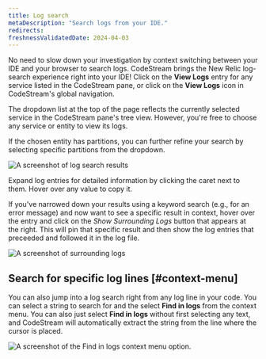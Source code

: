 ```yaml
---
title: Log search
metaDescription: "Search logs from your IDE."
redirects:
freshnessValidatedDate: 2024-04-03
---
```






No need to slow down your investigation by context switching between your IDE and your browser to search logs. CodeStream brings the New Relic log-search experience right into your IDE! Click on the <DNT>**View Logs**</DNT> entry for any service listed in the CodeStream pane, or click on the <DNT>**View Logs**</DNT> icon in CodeStream's global navigation.

The dropdown list at the top of the page reflects the currently selected service in the CodeStream pane's tree view. However, you're free to choose any service or entity to view its logs.

If the chosen entity has partitions, you can further refine your search by selecting specific partitions from the dropdown.

<img
  title="Search logs"
  alt="A screenshot of log search results"
  src={codestreamLogSearchResults}
/>

Expand log entries for detailed information by clicking the caret next to them. Hover over any value to copy it.

If you've narrowed down your results using a keyword search (e.g., for an error message) and now want to see a specific result in context, hover over the entry and click on the *Show Surrounding Logs* button that appears at the right. This will pin that specific result and then show the log entries that preceeded and followed it in the log file.

<img
  title="Show surrounding logs"
  alt="A screenshot of surrounding logs"
  src={codestreamLogShowSurrounding}
/>

## Search for specific log lines [#context-menu] 

You can also jump into a log search right from any log line in your code. You can select a string to search for and the select <DNT>**Find in logs**</DNT> from the context menu. You can also just select <DNT>**Find in logs**</DNT> without first selecting any text, and CodeStream will automatically extract the string from the line where the cursor is placed.

<img
  title="Search for a specific log line."
  alt="A screenshot of the Find in logs context menu option."
  src={codestreamLogLineSearch}
/>